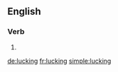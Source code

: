 ==English==

===Verb===
{{head|en|present participle}}

# {{present participle of|luck|lang=en|nocat=1}}

[[de:lucking]]
[[fr:lucking]]
[[simple:lucking]]